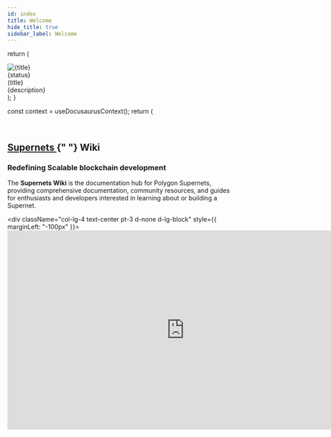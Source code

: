 ```yaml
---
id: index
title: Welcome
hide_title: true
sidebar_label: Welcome
---
```



  return (
    <div className="col-md-4 p-8">
      <Link to={linkUrl} activeClassName="active">
        <div className="show-card">
          <div className="icon-wrapper">
            <img src={imageUrl} alt={title} className="icon" />
          </div>
          <div className="status">{status}</div>
          <div className="title">{title}</div>
          <div className="descriptions">{description}</div>
        </div>
      </Link>
    </div>
  );
}

  const context = useDocusaurusContext();
  return (
    <Layout noNavbar={true} noFooter={true}>
      <div className="bootstrap-wrapper">
        <br />
        <div className="container">
          <div className="row">
            <div className="index-page exclude">
            <section className="section container-fluid">
            <div className="row justify-content-center">
              <div className="col-lg-8">
                <h1 className="mt-0">
                  <a href="https://polygon.technology/polygon-supernets" className="landing-page-link">
                    Supernets
                  </a>{" "}
                  Wiki
                </h1>
                <h3 className="mt-0">Redefining Scalable blockchain development</h3>
                <p className="lead">
                  The <b>Supernets Wiki</b> is the documentation hub for Polygon Supernets, providing comprehensive
                  documentation, community resources, and guides for enthusiasts and developers interested in learning
                  about or building a Supernet.
                </p>
              </div>
              <div className="col-lg-4 text-center pt-3 d-none d-lg-block" style={{ marginLeft: "-100px" }}>
                <div className="tabs_animation-wrapper supernets-video">
                  <iframe
                    src="https://player.vimeo.com/video/791153912?h=a0b62c3daa&badge=0&autopause=0&player_id=0&app_id=58479&loop=1&autoplay=1&background=1"
                    frameBorder="0"
                    allow="autoplay"
                    className="tabs-frame"
                    title="Hero"
                    data-ready="true"
                    width="800"
                    height="450"
                  />
                </div>
              </div>
            </div>
            </section>
            </div>
            <div className="row">
              {firstRow &&
                firstRow.length &&
                firstRow.map((props, idx) => (
                  <FirstRow key={idx} {...props} />
                ))}
            </div>
            <br />
            <br />
          </div>
        </div>
      </div>
    </Layout>
  );
};

